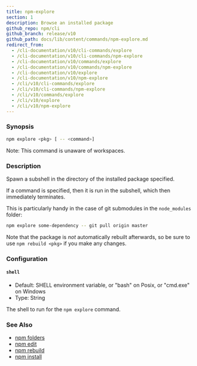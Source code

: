 ```yaml
---
title: npm-explore
section: 1
description: Browse an installed package
github_repo: npm/cli
github_branch: release/v10
github_path: docs/lib/content/commands/npm-explore.md
redirect_from:
  - /cli-documentation/v10/cli-commands/explore
  - /cli-documentation/v10/cli-commands/npm-explore
  - /cli-documentation/v10/commands/explore
  - /cli-documentation/v10/commands/npm-explore
  - /cli-documentation/v10/explore
  - /cli-documentation/v10/npm-explore
  - /cli/v10/cli-commands/explore
  - /cli/v10/cli-commands/npm-explore
  - /cli/v10/commands/explore
  - /cli/v10/explore
  - /cli/v10/npm-explore
---
```


### Synopsis

```bash
npm explore <pkg> [ -- <command>]
```

Note: This command is unaware of workspaces.

### Description

Spawn a subshell in the directory of the installed package specified.

If a command is specified, then it is run in the subshell, which then immediately terminates.

This is particularly handy in the case of git submodules in the `node_modules` folder:

```bash
npm explore some-dependency -- git pull origin master
```

Note that the package is _not_ automatically rebuilt afterwards, so be sure to use `npm rebuild <pkg>` if you make any changes.

### Configuration

#### `shell`

- Default: SHELL environment variable, or "bash" on Posix, or "cmd.exe" on Windows
- Type: String

The shell to run for the `npm explore` command.

### See Also

- [npm folders](/cli/v10/configuring-npm/folders)
- [npm edit](/cli/v10/commands/npm-edit)
- [npm rebuild](/cli/v10/commands/npm-rebuild)
- [npm install](/cli/v10/commands/npm-install)
